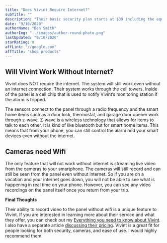 ```yaml
---
title: "Does Vivint Require Internet?"
subTitle: ""
description: "Their basic security plan starts at $39 including the equipment. Their next package up includes security and home automation starts at around $49 per month with equipment."
date: "9/10/2020"
authorName: "Ben Smith"
authorImg: "../images/author-round-photo.png"
lastUpdated: "9/10/2020"
starRating: 0
affLink: "//google.com"
affTitle: "shop products"
---
```


## Will Vivint Work Without Internet?

Vivint does NOT require the internet. The system will still work even without an internet connection. Their system works through the cell towers. Inside of the panel is a cell chip that is used to notify Vivint’s monitoring station if the alarm is tripped. 

The sensors connect to the panel through a radio frequency and the smart home items such as a door lock, thermostat, and garage door opener work through z-wave. Z-wave is a wireless technology that allows for items to talk to each other. It is kind of like bluetooth but for smart home items. This means that from your phone, you can still control the alarm and your smart devices even without the internet. 

## Cameras need Wifi

The only feature that will not work without internet is streaming live video from the cameras to your smartphone. The cameras will still record and can still be seen from the panel even without internet. So if you are on a vacation and your internet goes down, you will not be able to see what is happening in real time on your phone. However, you can see any video recordings on the panel itself once you return from your trip. 

**Final Thoughts**

Their ability to record video to the panel without wifi is a unique feature to Vivint. If you are interested in learning more about their service and what they offer, you can check out my [Everything you need to know about Vivint](/posts/vivint-review). I also have a separate article [discussing their pricing](/posts/vivint-pricing). Vivint is a great fit for people looking for both security, cameras, and ease of use. I would highly recommend them. 



